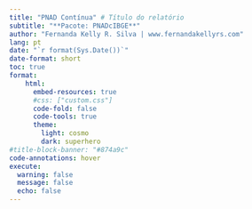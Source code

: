 ```yaml
---
title: "PNAD Contínua" # Título do relatório
subtitle: "**Pacote: PNADcIBGE**"
author: "Fernanda Kelly R. Silva | www.fernandakellyrs.com"
lang: pt 
date: "`r format(Sys.Date())`" 
date-format: short 
toc: true 
format: 
    html: 
      embed-resources: true
      #css: ["custom.css"] 
      code-fold: false 
      code-tools: true  
      theme: 
        light: cosmo
        dark: superhero 
#title-block-banner: "#874a9c" 
code-annotations: hover 
execute:
  warning: false
  message: false
  echo: false
---
```















































































